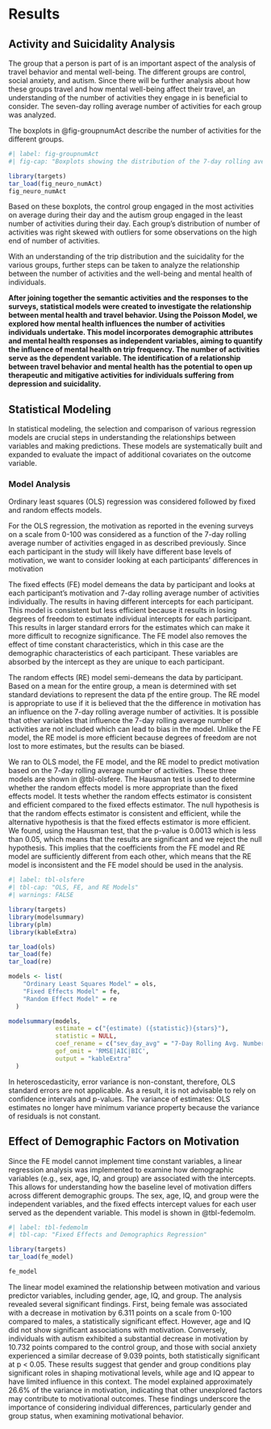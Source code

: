 # Results

## Activity and Suicidality Analysis

The group that a person is part of is an important aspect of the analysis of travel behavior and mental well-being. The different groups are control, social anxiety, and autism. Since there will be further analysis about how these groups travel and how mental well-being affect their travel, an understanding of the number of activities they engage in is beneficial to consider. The seven-day rolling average number of activities for each group was analyzed.

The boxplots in @fig-groupnumAct describe the number of activities for the different groups.

```r
#| label: fig-groupnumAct
#| fig-cap: "Boxplots showing the distribution of the 7-day rolling average number of activities by group."

library(targets)
tar_load(fig_neuro_numAct)
fig_neuro_numAct
```

Based on these boxplots, the control group engaged in the most activities on average during their day and the autism group engaged in the least number of activities during their day. Each group's distribution of number of activities was right skewed with outliers for some observations on the high end of number of activities.

With an understanding of the trip distribution and the suicidality for the various groups, further steps can be taken to analyze the relationship between the number of activities and the well-being and mental health of individuals.

**After joining together the semantic activities and the responses to the surveys, statistical models were created to investigate the relationship between mental health and travel behavior. Using the Poisson Model, we explored how mental health influences the number of activities individuals undertake. This model incorporates demographic attributes and mental health responses as independent variables, aiming to quantify the influence of mental health on trip frequency. The number of activities serve as the dependent variable. The identification of a relationship between travel behavior and mental health has the potential to open up therapeutic and mitigative activities for individuals suffering from depression and suicidality.**

## Statistical Modeling

In statistical modeling, the selection and comparison of various regression models are crucial steps in understanding the relationships between variables and making predictions. These models are systematically built and expanded to evaluate the impact of additional covariates on the outcome variable.

### Model Analysis

Ordinary least squares (OLS) regression was considered followed by fixed and random effects models.

For the OLS regression, the motivation as reported in the evening surveys on a scale from 0-100 was considered as a function of the 7-day rolling average number of activities engaged in as described previously. Since each participant in the study will likely have different base levels of motivation, we want to consider looking at each participants' differences in motivation

The fixed effects (FE) model demeans the data by participant and looks at each participant's motivation and 7-day rolling average number of activities individually. The results in having different intercepts for each participant. This model is consistent but less efficient because it results in losing degrees of freedom to estimate individual intercepts for each participant. This results in larger standard errors for the estimates which can make it more difficult to recognize significance. The FE model also removes the effect of time constant characteristics, which in this case are the demographic characteristics of each participant. These variables are absorbed by the intercept as they are unique to each participant.

The random effects (RE) model semi-demeans the data by participant. Based on a mean for the entire group, a mean is determined with set standard deviations to represent the data pf the entire group. The RE model is appropriate to use if it is believed that the the difference in motivation has an influence on the 7-day rolling average number of activities. It is possible that other variables that influence the 7-day rolling average number of activities are not included which can lead to bias in the model. Unlike the FE model, the RE model is more efficient because degrees of freedom are not lost to more estimates, but the results can be biased.

We ran to OLS model, the FE model, and the RE model to predict motivation based on the 7-day rolling average number of activities. These three models are shown in @tbl-olsfere. The Hausman test is used to determine whether the random effects model is more appropriate than the fixed effects model. It tests whether the random effects estimator is consistent and efficient compared to the fixed effects estimator. The null hypothesis is that the random effects estimator is consistent and efficient, while the alternative hypothesis is that the fixed effects estimator is more efficient. We found, using the Hausman test, that the p-value is 0.0013 which is less than 0.05, which means that the results are significant and we reject the null hypothesis. This implies that the coefficients from the FE model and RE model are sufficiently different from each other, which means that the RE model is inconsistent and the FE model should be used in the analysis.

```r
#| label: tbl-olsfere
#| tbl-cap: "OLS, FE, and RE Models"
#| warnings: FALSE

library(targets)
library(modelsummary)
library(plm)
library(kableExtra)

tar_load(ols)
tar_load(fe)
tar_load(re)

models <- list(
    "Ordinary Least Squares Model" = ols,
    "Fixed Effects Model" = fe,
    "Random Effect Model" = re
  )

modelsummary(models,
             estimate = c("{estimate) ({statistic}){stars}"),
             statistic = NULL,
             coef_rename = c("sev_day_avg" = "7-Day Rolling Avg. Number of Activities"),
             gof_omit = 'RMSE|AIC|BIC',
             output = "kableExtra"
  )
```

In heteroscedasticity, error variance is non-constant, therefore, OLS standard errors are not applicable. As a result, it is not advisable to rely on confidence intervals and p-values. The variance of estimates: OLS estimates no longer have minimum variance property because the variance of residuals is not constant.


## Effect of Demographic Factors on Motivation

Since the FE model cannot implement time constant variables, a linear regression analysis was implemented to examine how demographic variables (e.g., sex, age, IQ, and group) are associated with the intercepts. This allows for understanding how the baseline level of motivation differs across different demographic groups. The sex, age, IQ, and group were the independent variables, and the fixed effects intercept values for each user served as the dependent variable. This model is shown in @tbl-fedemolm.

```r
#| label: tbl-fedemolm
#| tbl-cap: "Fixed Effects and Demographics Regression"

library(targets)
tar_load(fe_model)

fe_model
```

The linear model examined the relationship between motivation and various predictor variables, including gender, age, IQ, and group. The analysis revealed several significant findings. First, being female was associated with a decrease in motivation by 6.311 points on a scale from 0-100 compared to males, a statistically significant effect. However, age and IQ did not show significant associations with motivation. Conversely, individuals with autism exhibited a substantial decrease in motivation by 10.732 points compared to the control group, and those with social anxiety experienced a similar decrease of 9.039 points, both statistically significant at p < 0.05. These results suggest that gender and group conditions play significant roles in shaping motivational levels, while age and IQ appear to have limited influence in this context. The model explained approximately 26.6% of the variance in motivation, indicating that other unexplored factors may contribute to motivational outcomes. These findings underscore the importance of considering individual differences, particularly gender and group status, when examining motivational behavior.

